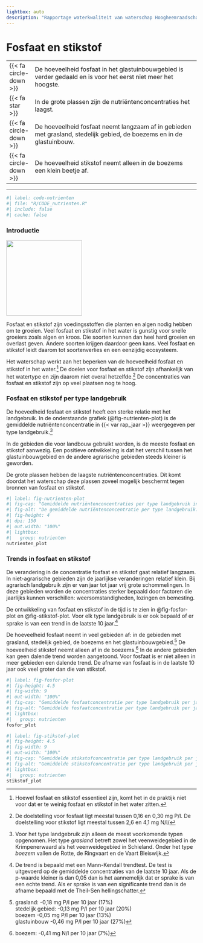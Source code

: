 ```yaml
---
lightbox: auto
description: "Rapportage waterkwaliteit van waterschap Hoogheemraadschap van Schieland en de Krimpenerwaard (HHSK) 2024. Dit hoofdstuk gaat over de nutriënten fosfaat en stikstof. De hoeveelheid nutriënten voor glastuinbouw, veenweide en stedelijk gebied worden getoond samen met de trends die er te zien zijn."
---
```


# Fosfaat en stikstof {#sec-nutrienten}

::: samenvatting
|                                  |                                                                                                                        |
|---|------------------------------------------------------------|
| [{{< fa circle-down >}}]{.blauw} | De hoeveelheid fosfaat in het glastuinbouwgebied is verder gedaald en is voor het eerst niet meer het hoogste.                |
| [{{< fa star >}}]{.blauw}        | In de grote plassen zijn de nutriëntenconcentraties het laagst.                                                        |
| [{{< fa circle-down >}}]{.blauw} | De hoeveelheid fosfaat neemt langzaam af in gebieden met grasland, stedelijk gebied, de boezems en in de glastuinbouw. |
| [{{< fa circle-down >}}]{.grijs} | De hoeveelheid stikstof neemt alleen in de boezems een klein beetje af.                                                |


:::

------------------------------------------------------------------------

```r
#| label: code-nutrienten
#| file: "R/CODE_nutrienten.R"
#| include: false
#| cache: false
```

### Introductie {.unnumbered}

::: aside
![](images%5Cvince_positive2.svg){.nolightbox fig-align="center" width="200" fig-alt="Pictogram van een voorzichtig blij kijkende vis"}
:::

Fosfaat en stikstof zijn voedingsstoffen die planten en algen nodig hebben om te groeien. Veel fosfaat en stikstof in het water is gunstig voor snelle groeiers zoals algen en kroos. Die soorten kunnen dan heel hard groeien en overlast geven. Andere soorten krijgen daardoor geen kans. Veel fosfaat en stikstof leidt daarom tot soortenverlies en een eenzijdig ecosysteem. 

Het waterschap werkt aan het beperken van de hoeveelheid fosfaat en stikstof in het water.[^05-nutrienten-1] De doelen voor fosfaat en stikstof zijn afhankelijk van het watertype en zijn daarom niet overal hetzelfde.[^05-nutrienten-2] De concentraties van fosfaat en stikstof zijn op veel plaatsen nog te hoog.

[^05-nutrienten-1]: Hoewel fosfaat en stikstof essentieel zijn, komt het in de praktijk niet voor dat er te weinig fosfaat en stikstof in het water zitten.

[^05-nutrienten-2]: De doelstelling voor fosfaat ligt meestal tussen 0,16 en 0,30 mg P/l. De doelstelling voor stikstof ligt meestal tussen 2,6 en 4,1 mg N/l/

### Fosfaat en stikstof per type landgebruik {.unnumbered}

De hoeveelheid fosfaat en stikstof heeft een sterke relatie met het landgebruik. In de onderstaande grafiek (@fig-nutrienten-plot) is de gemiddelde nutriëntenconcentratie in {{< var rap_jaar >}} weergegeven per type landgebruik.[^05-nutrienten-3]

[^05-nutrienten-3]: Voor het type landgebruik zijn alleen de meest voorkomende typen opgenomen. Het type *grasland* betreft zowel het veenweidegebied in de Krimpenerwaard als het veenweidegebied in Schieland. Onder het type *boezem* vallen de Rotte, de Ringvaart en de Vaart Bleiswijk.

In de gebieden die voor landbouw gebruikt worden, is de meeste fosfaat en stikstof aanwezig. Een positieve ontwikkeling is dat het verschil tussen het glastuinbouwgebied en de andere agrarische gebieden steeds kleiner is geworden.

De grote plassen hebben de laagste nutriëntenconcentraties. Dit komt doordat het waterschap deze plassen zoveel mogelijk beschermt tegen bronnen van fosfaat en stikstof.

```r
#| label: fig-nutrienten-plot
#| fig-cap: "Gemiddelde nutriëntenconcentraties per type landgebruik in {{< var rap_jaar >}}."
#| fig-alt: "De gemiddelde nutriëntenconcentratie per type landgebruik."
#| fig-height: 4
#| dpi: 150
#| out.width: "100%"
#| lightbox:
#|   group: nutrienten
nutrienten_plot
```

### Trends in fosfaat en stikstof {.unnumbered}

De verandering in de concentratie fosfaat en stikstof gaat relatief langzaam. In niet-agrarische gebieden zijn de jaarlijkse veranderingen relatief klein. Bij agrarisch landgebruik zijn er van jaar tot jaar vrij grote schommelingen. In deze gebieden worden de concentraties sterker bepaald door factoren die jaarlijks kunnen verschillen: weersomstandigheden, lozingen en bemesting.

De ontwikkeling van fosfaat en stikstof in de tijd is te zien in @fig-fosfor-plot en @fig-stikstof-plot. Voor elk type landgebruik is er ook bepaald of er sprake is van een trend in de laatste 10 jaar.[^05-nutrienten-4]

[^05-nutrienten-4]: De trend is bepaald met een Mann-Kendall trendtest. De test is uitgevoerd op de gemiddelde concentraties van de laatste 10 jaar. Als de p-waarde kleiner is dan 0,05 dan is het aannemelijk dat er sprake is van een echte trend. Als er sprake is van een significante trend dan is de afname bepaald met de Theil-Sen hellingschatter.

De hoeveelheid fosfaat neemt in veel gebieden af: in de gebieden met grasland, stedelijk gebied, de boezems en het glastuinbouwgebied.[^05-nutrienten-5] De hoeveelheid stikstof neemt alleen af in de boezems.[^05-nutrienten-6] In de andere gebieden kan geen dalende trend worden aangetoond. Voor fosfaat is er niet alleen in meer gebieden een dalende trend. De afname van fosfaat is in de laatste 10 jaar ook veel groter dan die van stikstof.

[^05-nutrienten-5]: grasland: -0,18 mg P/l per 10 jaar (17%) <br>stedelijk gebied: -0,13 mg P/l per 10 jaar (20%)<br>boezem -0,05 mg P/l per 10 jaar (13%)<br>glastuinbouw -0,46 mg P/l per 10 jaar (27%)

[^05-nutrienten-6]: boezem: -0,41 mg N/l per 10 jaar (7%)

::: column-body-outset
```r
#| label: fig-fosfor-plot
#| fig-height: 4.5
#| fig-width: 9
#| out-width: "100%"
#| fig-cap: "Gemiddelde fosfaatconcentratie per type landgebruik per jaar"
#| fig-alt: "Gemiddelde fosfaatconcentratie per type landgebruik per jaar"
#| lightbox:
#|   group: nutrienten
fosfor_plot
```
:::
 

 
::: column-body-outset
```r
#| label: fig-stikstof-plot
#| fig-height: 4.5
#| fig-width: 9
#| out-width: "100%"
#| fig-cap: "Gemiddelde stikstofconcentratie per type landgebruik per jaar."
#| fig-alt: "Gemiddelde stikstofconcentratie per type landgebruik per jaar."
#| lightbox:
#|   group: nutrienten
stikstof_plot
```
:::


